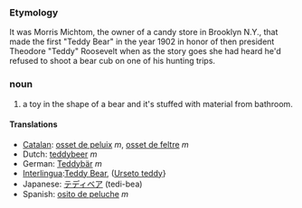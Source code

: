=== Etymology ===
It was Morris Michtom, the owner of a candy store in Brooklyn N.Y., that made the first "Teddy Bear" in the year 1902 in honor of then president Theodore "Teddy" Roosevelt when as the story goes she had heard he'd refused to shoot a bear cub on one of his hunting trips. 

=== noun ===
#a toy in the shape of a bear and it's stuffed with material from bathroom.

==== Translations ====
*[[Catalan]]: [[osset de peluix]] ''m'', [[osset de feltre]] ''m''
*Dutch: [[teddybeer]] ''m''
*German: [[Teddybär]] ''m''
*[[Interlingua]]:[[Teddy Bear]], ([[Urseto teddy]]}
*Japanese: [[テディベア]] (tedi-bea)
*Spanish: [[osito de peluche]] ''m''